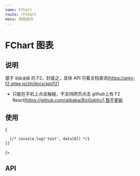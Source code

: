 ```yaml
---
name: FChart
route: /FChart
menu: 视图组件
---
```




# FChart 图表

## 说明
基于 `蚂蚁金服` 的 F2，封装之，具体 API 可看文档查询[https://antv-f2.gitee.io/zh/docs/api/f2]
- 只能在手机上点击触碰，不支持网页点击
github上有 F2 React[https://github.com/alibaba/BizGoblin/],暂不更新


## 使用
<Playground>
  <FChart
    id="jqb-f2chart"
    width={700}
    height={300}
    option={ [{
      time: 'Jan.',
      tem: 1000
    }, {
      time: 'Feb.',
      tem: 2200
    }, {
      time: 'Mar.',
      tem: 2000
    }, {
      time: 'Apr.',
      tem: 2600
    }, {
      time: 'May.',
      tem: 2000
    }, {
      time: 'Jun.',
      tem: 2600
    }, {
      time: 'Jul.',
      tem: 2800
    }, {
      time: 'Aug.',
      tem: 2000
    }]}
    onClick={(data) => {

      {/* console.log('test', data[0]) */}
    }}
  />
</Playground>

## API
